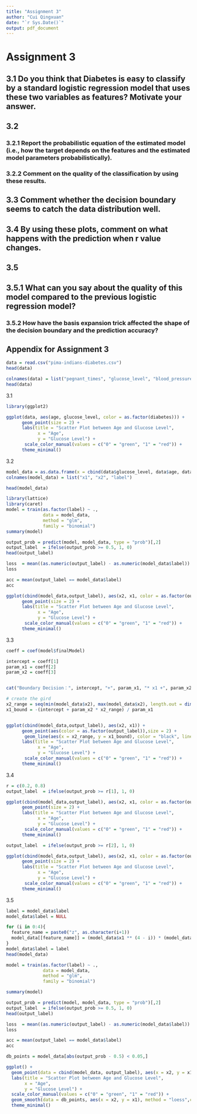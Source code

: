 ```yaml
---
title: "Assignment 3"
author: "Cui Qingxuan"
date: "`r Sys.Date()`"
output: pdf_document
---
```


# Assignment 3

## 3.1 Do you think that Diabetes is easy to classify by a standard logistic regression model that uses these two variables as features? Motivate your answer.

## 3.2

### 3.2.1 Report the probabilistic equation of the estimated model (i.e., how the target depends on the features and the estimated model parameters probabilistically).

### 3.2.2  Comment on the quality of the classification by using these results. 

## 3.3  Comment whether the decision boundary seems to catch the data distribution well.

## 3.4  By using these plots, comment on what happens with the prediction when r value changes.

## 3.5  

## 3.5.1 What can you say about the quality of this model compared to the previous logistic regression model? 

### 3.5.2 How have the basis expansion trick affected the shape of the decision boundary and the prediction accuracy? 



## Appendix for Assignment 3

```r
data = read.csv("pima-indians-diabetes.csv")
head(data)
```

```r
colnames(data) = list("pegnant_times", "glucose_level", "blood_pressure", "skin_thickness", "serum_insulin", "boby_mass", "diabetes_pedigree_func", "age", "diabetes")
head(data)
```
3.1
```r
library(ggplot2)

ggplot(data, aes(age, glucose_level, color = as.factor(diabetes))) + 
      geom_point(size = 2) +
      labs(title = "Scatter Plot between Age and Glucose Level",
            x = "Age", 
            y = "Glucose Level") + 
       scale_color_manual(values = c("0" = "green", "1" = "red")) +
      theme_minimal()
```
3.2
```r
model_data = as.data.frame(x = cbind(data$glucose_level, data$age, data$diabetes))
colnames(model_data) = list("x1", "x2", "label")

head(model_data)

```

```r
library(lattice)
library(caret)
model = train(as.factor(label) ~ ., 
              data = model_data, 
              method = "glm", 
              family = "binomial")
summary(model)
```

```r
output_prob = predict(model, model_data, type = "prob")[,2]
output_label  = ifelse(output_prob >= 0.5, 1, 0)
head(output_label)

loss  = mean((as.numeric(output_label) - as.numeric(model_data$label)) ** 2)
loss

acc = mean(output_label == model_data$label)
acc
```

```r
ggplot(cbind(model_data,output_label), aes(x2, x1, color = as.factor(output_label))) + 
      geom_point(size = 2) +
      labs(title = "Scatter Plot between Age and Glucose Level",
            x = "Age", 
            y = "Glucose Level") + 
       scale_color_manual(values = c("0" = "green", "1" = "red")) +
      theme_minimal()
```

3.3
```r
coeff = coef(model$finalModel)

intercept = coeff[1]
param_x1 = coeff[2]
param_x2 = coeff[3]


cat("Boundary Decision：", intercept, "+", param_x1, "* x1 +", param_x2, "* x2 = 0")
```

```r
# create the gird
x2_range = seq(min(model_data$x2), max(model_data$x2), length.out = dim(model_data))
x1_bound = -(intercept + param_x2 * x2_range) / param_x1


ggplot(cbind(model_data,output_label), aes(x2, x1)) + 
      geom_point(aes(color = as.factor(output_label)),size = 2) +
       geom_line(aes(x = x2_range, y = x1_bound), color = "black", linetype = "dashed") + 
      labs(title = "Scatter Plot between Age and Glucose Level",
            x = "Age", 
            y = "Glucose Level") + 
       scale_color_manual(values = c("0" = "green", "1" = "red")) +
      theme_minimal()
```

3.4
```r
r = c(0.2, 0.8)
output_label  = ifelse(output_prob >= r[1], 1, 0)

ggplot(cbind(model_data,output_label), aes(x2, x1, color = as.factor(output_label))) + 
      geom_point(size = 2) +
      labs(title = "Scatter Plot between Age and Glucose Level",
            x = "Age", 
            y = "Glucose Level") + 
       scale_color_manual(values = c("0" = "green", "1" = "red")) +
      theme_minimal()

output_label  = ifelse(output_prob >= r[2], 1, 0)

ggplot(cbind(model_data,output_label), aes(x2, x1, color = as.factor(output_label))) + 
      geom_point(size = 2) +
      labs(title = "Scatter Plot between Age and Glucose Level",
            x = "Age", 
            y = "Glucose Level") + 
       scale_color_manual(values = c("0" = "green", "1" = "red")) +
      theme_minimal()
```
3.5
```r
label = model_data$label
model_data$label = NULL

for (i in 0:4){
  feature_name = paste0("z", as.character(i+1))
  model_data[[feature_name]] = (model_data$x1 ** (4 - i)) * (model_data$x2 ** i)
}
model_data$label = label
head(model_data)
```

```r
model = train(as.factor(label) ~ ., 
              data = model_data, 
              method = "glm", 
              family = "binomial")

summary(model)

output_prob = predict(model, model_data, type = "prob")[,2]
output_label  = ifelse(output_prob >= 0.5, 1, 0)
head(output_label)

loss  = mean((as.numeric(output_label) - as.numeric(model_data$label)) ** 2)
loss

acc = mean(output_label == model_data$label)
acc
```

```r
db_points = model_data[abs(output_prob - 0.5) < 0.05,]

ggplot() +
  geom_point(data = cbind(model_data, output_label), aes(x = x2, y = x1, color = as.factor(output_label))) +
  labs(title = "Scatter Plot between Age and Glucose Level",
       x = "Age", 
       y = "Glucose Level") + 
  scale_color_manual(values = c("0" = "green", "1" = "red")) +
  geom_smooth(data = db_points, aes(x = x2, y = x1), method = "loess",color = "black", linetype = "dashed") +
  theme_minimal()
```

